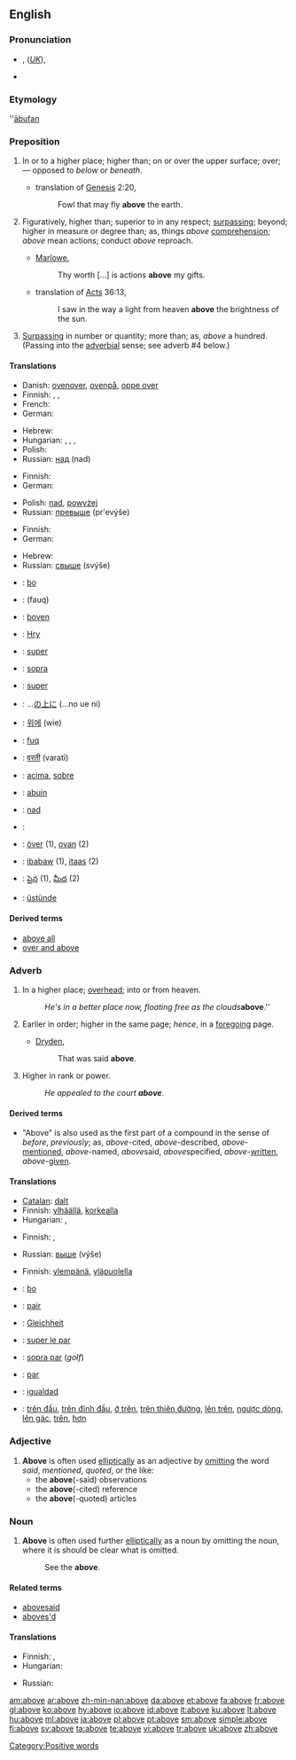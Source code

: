 {{wikipedia}}
==English==

{{rank|year|dear|high|297|above|received|read|together}}

===Pronunciation===
* {{IPAchar|/ə-bŭv/}}, (''[[Received Pronunciation|UK]]''){{IPA|/əˈbʌv/}}, {{SAMPA|/@"bVv/}}
*: {{IPAchar|[[Rhymes:English:-ʌv|Rhymes: -ʌv]]}}
* {{audio|en-us-above.ogg|Audio (US)}}

===Etymology===
{{OE.}} ''[[ābufan]]

===Preposition===
{{en-prep}}

# In or to a higher place; higher than; on or over the upper surface; over; — opposed to ''below'' or ''beneath''.
#* {{rfdate}} translation of [[w:Genesis|Genesis]] 2:20,
#*: Fowl that may fly '''above''' the earth.
# Figuratively, higher than; superior to in any respect; [[surpassing]]; beyond; higher in measure or degree than; as, things ''above'' [[comprehension]]; ''above'' mean actions; conduct ''above'' reproach.
#* {{rfdate}} [[w:Marlowe|Marlowe]],
#*: Thy worth […] is actions '''above''' my gifts.
#* {{rfdate}} translation of [[w:Acts|Acts]] 36:13,
#*: I saw in the way a light from heaven '''above''' the brightness of the sun.
# [[surpassing|Surpassing]] in number or quantity; more than; as, ''above'' a hundred. (Passing into the [[adverbial]] sense; see adverb #4 below.)

====Translations====
{{trans-top|in or to a higher place}}
* Danish: [[ovenover]], [[ovenpå]], [[oppe over]]
* Finnish: {{t-|fi|yllä}}, {{t-|fi|yläpuolella}}, {{t-|fi|päällä}}
* French: {{t|fr|au-dessus de}}
* German: {{t|de|über}}
{{trans-mid}}
* Hebrew: {{t-|he|מעל|tr=me`ál|sc=Hebr}}
* Hungarian: {{t-|hu|fölött}}, {{t+|hu|felett}}, {{t|hu|fölé}}, {{t|hu|felé}}
* Polish: {{t+|pl|nad}}
* Russian: [[над]] (nad)
{{trans-bottom}}

{{trans-top|superior to, surpassing}}
* Finnish: {{t-|fi|yläpuolella}}
* German: {{t|de|über}}
{{trans-mid}}
* Polish: [[nad]], [[powyżej]]
* Russian: [[превыше]] (pr'evýše)
{{trans-bottom}}

{{trans-top|more}}
* Finnish: {{t+|fi|yli}}
* German: {{t|de|über}}
{{trans-mid}}
* Hebrew: {{t-|he|מעל|tr=me`ál|sc=Hebr}}
* Russian: [[свыше]] (svýše)
{{trans-bottom}}

{{checktrans-top}}
* {{ttbc|Afrikaans}}: [[bo]]
* {{ttbc|Arabic}}: {{ARchar|[[فوق]]}} (fauq)
* {{ttbc|Dutch}}: [[boven]]
* {{ttbc|Egyptian}}: [[Hry]]
* {{ttbc|Interlingua}}: [[super]]
* {{ttbc|Italian}}: [[sopra]]
* {{ttbc|Latin}}: [[super]]
* {{ttbc|Japanese}}: ...[[の]][[上に]] (...no ue ni)
* {{ttbc|Korean}}: [[위에]] (wie)
{{trans-mid}}
* {{ttbc|Maltese}}: [[fuq]]
* {{ttbc|Marathi}}: [[वरती]] (varatī)
* {{ttbc|Portuguese}}: [[acima]], [[sobre#Portuguese|sobre]]
* {{ttbc|Scots}}: [[abuin]]
* {{ttbc|Slovene}}: [[nad]]
* {{ttbc|Spanish}}: {{t+|es|sobre}}
* {{ttbc|Swedish}}: [[över]] (1), [[ovan]] (2)
* {{ttbc|Tagalog}}: [[ibabaw]] (1), [[itaas]] (2)
* {{ttbc|Telugu}}: [[పైన]] (1), [[మీద]] (2)
* {{ttbc|Turkish}}: [[üstünde]]
{{trans-bottom}}

====Derived terms====
* [[above all]]
* [[over and above]]

===Adverb===
{{en-adv|-}}

# In a higher place; [[overhead]]; into or from heaven.
#: ''He's in a better place now, floating free as the clouds '''''above'''.''
# Earlier in order; higher in the same page; ''hence'', in a [[foregoing]] page.
#* {{rfdate}} [[w:Dryden|Dryden]],
#*: That was said '''above'''.
# Higher in rank or power.
#: ''He appealed to the court '''above'''.''

====Derived terms====
* "Above" is also used as the first part of a compound in the sense of ''before'', ''previously''; as, ''above''-cited, ''above''-described, ''above''-[[mentioned]], ''above''-named, ''above''said, ''above''specified, ''above''-[[written]], ''above''-[[given]].

====Translations====
{{trans-top|in a higher place}}
* [[Catalan]]: [[dalt]]
* Finnish: [[ylhäällä]], [[korkealla]]
* Hungarian: {{t+|hu|fent}}, {{t|hu|felül}}
{{trans-mid}}
{{trans-bottom}}

{{trans-top|earlier in order}}
* Finnish: {{t-|fi|yllä}}, {{t-|fi|edellä}}
{{trans-mid}}
* Russian: [[выше]] (výše)
{{trans-bottom}}

{{trans-top|higher in rank}}
* Finnish: [[ylempänä]], [[yläpuolella]]
{{trans-mid}}
{{trans-bottom}}

{{checktrans-top}}
* {{ttbc|Afrikaans}}: [[bo]]
* {{ttbc|French}}: [[pair]]
* {{ttbc|German}}: [[Gleichheit]] {{f}}
* {{ttbc|Interlingua}}: [[super le par]]
{{trans-mid}}
* {{ttbc|Italian}}: [[sopra par]] (''golf'')
* {{ttbc|Portuguese}}: [[par]]
* {{ttbc|Spanish}}: [[igualdad]]
* {{ttbc|Vietnamese}}: [[trên đầu]], [[trên đỉnh đầu]], [[ở trên]], [[trên thiên đường]], [[lên trên]], [[ngược dòng]], [[lên gác]], [[trên]], [[hơn]]
{{trans-bottom}}

===Adjective===
{{en-adj|-}}

# '''Above''' is often used [[elliptical]]ly as an adjective by [[omit]]ting the word ''said'', ''mentioned'', ''quoted'', or the like:
#* the '''above'''(-said) observations
#* the '''above'''(-cited) reference
#* the '''above'''(-quoted) articles

===Noun===
{{en-noun|-}}

# '''Above''' is often used further [[elliptical]]ly as a noun by omitting the noun, where it is should be clear what is omitted.
#: See the '''above'''.

====Related terms====
* [[abovesaid]]
* [[aboves'd]]

====Translations====
{{trans-top|above-mentioned}}
* Finnish: {{t|fi|yllä mainittu}}, {{t|fi|edellä mainittu}}
* Hungarian: {{t|hu|fentemlített}}
{{trans-mid}}
* Russian: {{t|ru|вышеупомянутый|tr=vyšeupom'ánutyj|sc=Cyrl}}
{{trans-bottom}}

[[Category:Positive words]]

[[am:above]]
[[ar:above]]
[[zh-min-nan:above]]
[[da:above]]
[[et:above]]
[[fa:above]]
[[fr:above]]
[[gl:above]]
[[ko:above]]
[[hy:above]]
[[io:above]]
[[id:above]]
[[it:above]]
[[ku:above]]
[[lt:above]]
[[hu:above]]
[[ml:above]]
[[ja:above]]
[[pl:above]]
[[pt:above]]
[[sm:above]]
[[simple:above]]
[[fi:above]]
[[sv:above]]
[[ta:above]]
[[te:above]]
[[vi:above]]
[[tr:above]]
[[uk:above]]
[[zh:above]]